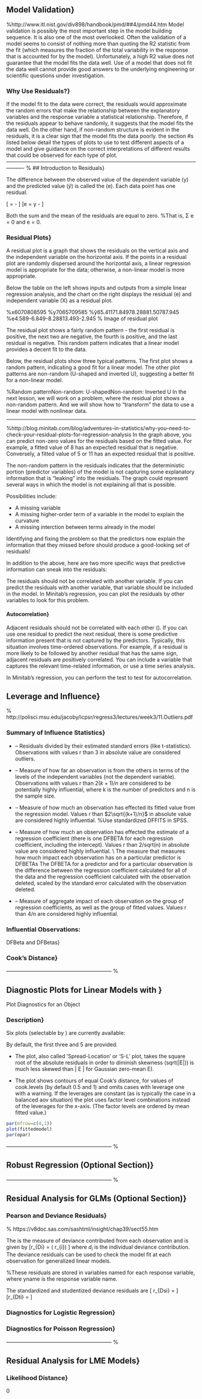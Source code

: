 


## Model Validation}
%http://www.itl.nist.gov/div898/handbook/pmd/##4/pmd44.htm
Model validation is possibly the most important step in the model building sequence. It is also one of the most overlooked. Often the validation of a model seems to consist of nothing more than quoting the R2 statistic from the fit (which measures the fraction of the total variability in the response that is accounted for by the model). Unfortunately, a high R2 value does not guarantee that the model fits the data well. Use of a model that does not fit the data well cannot provide good answers to the underlying engineering or scientific questions under investigation.

### Why Use Residuals?}

If the model fit to the data were correct, the residuals would approximate the random errors that make the relationship between the explanatory variables and the response variable a statistical relationship. Therefore, if the residuals appear to behave randomly, it suggests that the model fits the data well. On the other hand, if non-random structure is evident in the residuals, it is a clear sign that the model fits the data poorly. the section #s listed below detail the types of plots to use to test different aspects of a model and give guidance on the correct interpretations of different results that could be observed for each type of plot.
---------------------------------------------------------------------------------------------------------------------- %
## Introduction to Residuals}

The difference between the observed value of the dependent variable (y) and the predicted value ($\hat{y}$) is called the \textbf{residual} (e). Each data point has one residual.

\[\mbox{Residual} = \mbox{Observed value} - \mbox{Predicted value}\] 
\[e = y - \hat{y}\]

Both the sum and the mean of the residuals are equal to zero. 
%That is, Σ e = 0 and e = 0.

### Residual Plots}
A residual plot is a graph that shows the residuals on the vertical axis and the independent variable on the horizontal axis. If the points in a residual plot are randomly dispersed around the horizontal axis, a linear regression model is appropriate for the data; otherwise, a non-linear model is more appropriate.

Below the table on the left shows inputs and outputs from a simple linear regression analysis, and the chart on the right displays the residual (e) and independent variable (X) as a residual plot.

%x6070808595
%y7065709585
%ŷ65.41171.84978.28881.50787.945
%e4.589-6.849-8.28813.493-2.945
% Image of residual plot
<p>
The residual plot shows a fairly random pattern - the first residual is positive, the next two are negative, the fourth is positive, and the last residual is negative. This random pattern indicates that a linear model provides a decent fit to the data.

Below, the residual plots show three typical patterns. The first plot shows a random pattern, indicating a good fit for a linear model. The other plot patterns are non-random (U-shaped and inverted U), suggesting a better fit for a non-linear model.


%Random patternNon-random: U-shapedNon-random: Inverted U
In the next lesson, we will work on a problem, where the residual plot shows a non-random pattern. And we will show how to "transform" the data to use a linear model with nonlinear data.

------------------------------------------------------------------------------------------
<p>
%http://blog.minitab.com/blog/adventures-in-statistics/why-you-need-to-check-your-residual-plots-for-regression-analysis
In the graph above, you can predict non-zero values for the residuals based on the fitted value. For example, a fitted value of 8 has an expected residual that is negative. Conversely, a fitted value of 5 or 11 has an expected residual that is positive.

The non-random pattern in the residuals indicates that the deterministic portion (predictor variables) of the model is not capturing some explanatory information that is “leaking” into the residuals. The graph could represent several ways in which the model is not explaining all that is possible. 

Possibilities include:


* A missing variable
* A missing higher-order term of a variable in the model to explain the curvature
* A missing interction between terms already in the model



Identifying and fixing the problem so that the predictors now explain the information that they missed before should produce a good-looking set of residuals!

In addition to the above, here are two more specific ways that predictive information can sneak into the residuals:

The residuals should not be correlated with another variable. If you can predict the residuals with another variable, that variable should be included in the model. In Minitab’s regression, you can plot the residuals by other variables to look for this problem.

#### Autocorrelation} 
Adjacent residuals should not be correlated with each other (\textbf{autocorrelation}). If you can use one residual to predict the next residual, there is some predictive information present that is not captured by the predictors. Typically, this situation involves time-ordered observations. For example, if a residual is more likely to be followed by another residual that has the same sign, adjacent residuals are positively correlated. You can include a variable that captures the relevant time-related information, or use a time series analysis. 

In Minitab’s regression, you can perform the \textbf{\textit{Durbin-Watson} }test to test for autocorrelation.
<p>
## Leverage and Influence}
% http://polisci.msu.edu/jacoby/icpsr/regress3/lectures/week3/11.Outliers.pdf

### Summary of Influence Statistics}

* \textbf{Studentized Residuals} – Residuals divided by their estimated standard errors (like t-statistics). Observations with values r than 3 in absolute value are considered outliers.
* \textbf{Leverage Values (Hat Diag)} – Measure of how far an observation is from the others in terms of the levels of the independent variables (not the dependent variable). Observations with values r than $2(k+1)/n$ are considered to be potentially highly influential, where k is the number of predictors and n is the sample size.
* \textbf{DFFITS} – Measure of how much an observation has effected its fitted value from the regression model. Values r than $2\sqrt{(k+1)/n}$ in absolute value are considered highly influential. %Use standardized DFFITS in SPSS.
* \textbf{DFBETAS} – Measure of how much an observation has effected the estimate of a regression coefficient (there is one DFBETA for each regression coefficient, including the intercept). Values r than 2/sqrt(n) in absolute value are considered highly influential.
\\
The measure that measures how much impact each observation has on a particular predictor is DFBETAs The DFBETA for a predictor and for a particular observation is the difference between the regression coefficient calculated for all of the data and the regression coefficient calculated with the observation deleted, scaled by the standard error calculated with the observation deleted. 

* \textbf{Cook’s D} – Measure of aggregate impact of each observation on the group of regression coefficients, as well as the group of fitted values. Values r than 4/n are considered highly influential.



### Influential Observations:
DFBeta and DFBetas}


### Cook's Distance}

------------------------------------------------------------ %
<p>
## Diagnostic Plots for Linear Models with \texttt{R}}
Plot Diagnostics for an \texttt{lm} Object

### Description}

Six plots (selectable by \texttt{which}) are currently available: 
\begin{enumerate}
* a plot of residuals against fitted values, 
* a Scale-Location plot of \textit{sqrt(| residuals |}) against fitted values, 
* a Normal Q-Q plot, 
* a plot of Cook's distances versus row labels, 
* a plot of residuals against leverages, 
* a plot of Cook's distances against leverage/(1-leverage).
\end{enumerate} By default, the first three and 5 are provided.


* 
The \textbf{Scale-Location} plot, also called ‘Spread-Location’ or ‘S-L’ plot, takes the square root of the absolute residuals in order to diminish skewness (sqrt(|E|)) is much less skewed than | E | for Gaussian zero-mean E).

* 
The \textbf{Residual-Leverage} plot shows contours of equal Cook's distance, for values of cook.levels (by default 0.5 and 1) and omits cases with leverage one with a warning. If the leverages are constant (as is typically the case in a balanced aov situation) the plot uses factor level combinations instead of the leverages for the x-axis. (The factor levels are ordered by mean fitted value.)


```r
par(mfrow=c(4,1))
plot(fittedmodel)
par(opar)
```

------------------------------------------------------------ %
<p>
## Robust Regression (Optional Section)}

------------------------------------------------------------ %
<p>
## Residual Analysis for GLMs (Optional Section)}

### Pearson and Deviance Residuals} 
% https://v8doc.sas.com/sashtml/insight/chap39/sect55.htm





The \textbf{deviance residual} is the measure of deviance contributed from each observation and is given by
\[r_{Di} = \textrm{sign}( r_{i})
 \sqrt{ d_{i}}\]
where $d_i$ is the individual deviance contribution.
The deviance residuals can be used to check the model fit at each observation for generalized linear models. 

%These residuals are stored in variables named \textit{RD\_yname} for each response variable, where yname is the response variable name. 

The standardized and studentized deviance residuals are
\[
r_{Dsi} = \frac{r_{Di}}{\sqrt{\hat{ \phi} (1- h_{i})} }\]
\[r_{Dti} = \frac{r_{Di}}{\sqrt{ \hat{ \phi}_{(i)}
 (1- h_{i})}}\]
 
 
### Diagnostics for Logistic Regression}

### Diagnostics for Poisson Regression}
------------------------------------------------------------ %
<p>
## Residual Analysis for LME Models}

### Likelihood Distance}



0
